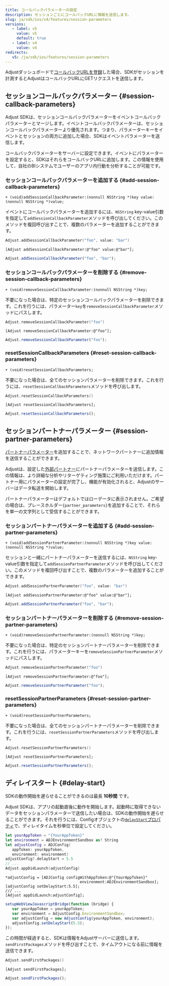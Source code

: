 ```yaml
---
title: コールバックパラメーターの設定
description: セッションごとにコールバックURLに情報を送信します。
slug: ja/sdk/ios/v4/features/session-parameters
versions:
   - label: v5
     value: v5
     default: true
   - label: v4
     value: v4
redirects:
   v5: /ja/sdk/ios/features/session-parameters
---
```


Adjustダッシュボードで[コールバックURLを登録](https://help.adjust.com/ja/article/recommended-placeholders-callbacks)した場合、SDKがセッションを計測するとAdjustはコールバックURLにGETリクエストを送信します。

## セッションコールバックパラメーター {#session-callback-parameters}

<Callout type="note">

Adjust SDKは、セッションコールバックパラメーターをイベントコールバックパラメーターとマージします。イベントコールバックパラメーターは、セッションコールバックパラメーターより優先されます。つまり、パラメーターキーをイベントとセッションの両方に追加した場合、SDKはイベントパラメーターを送信します。

</Callout>

コールバックパラメーターをサーバーに設定できます。イベントにパラメーターを設定すると、SDKはそれらをコールバックURLに追加します。この情報を使用して、自社のBIシステムでユーザーのアプリ内行動を分析することが可能です。

### セッションコールバックパラメーターを追加する {#add-session-callback-parameters}

<CodeBlock title="メソッドシグネチャー">

```objc
+ (void)addSessionCallbackParameter:(nonnull NSString *)key value:(nonnull NSString *)value;
```

</CodeBlock>

イベントにコールバックパラメーターを追加するには、`NSString` key\-value引数を指定して`addSessionCallbackParameter`メソッドを呼び出してください。このメソッドを複回呼び出すことで、複数のパラメーターを追加することができます。

<Tabs>
<Tab title="Swift" sync="swift">

```swift
Adjust.addSessionCallbackParameter("foo", value: "bar")
```

</Tab>
<Tab title="Objective-C" sync="objc">

```objc
[Adjust addSessionCallbackParameter:@"foo" value:@"bar"];
```

</Tab>
<Tab title="Javascript" sync="js">

```js
Adjust.addSessionCallbackParameter("foo", "bar");
```

</Tab>
</Tabs>

### セッションコールバックパラメーターを削除する {#remove-session-callback-parameters}

<CodeBlock title="メソッドシグネチャー">

```objc
+ (void)removeSessionCallbackParameter:(nonnull NSString *)key;
```

</CodeBlock>

不要になった場合は、特定のセッションコールバックパラメーターを削除できます。これを行うには、パラメーター`key`を`removeSessionCallbackParameter`メソッドにパスします。

<Tabs>
<Tab title="Swift" sync="swift">

```swift
Adjust.removeSessionCallbackParameter("foo")
```

</Tab>
<Tab title="Objective-C" sync="objc">

```objc
[Adjust removeSessionCallbackParameter:@"foo"];
```

</Tab>
<Tab title="Javascript" sync="js">

```js
Adjust.removeSessionCallbackParameter("foo");
```

</Tab>
</Tabs>

### resetSessionCallbackParameters {#reset-session-callback-parameters}

<CodeBlock title="メソッドシグネチャー">

```objc
+ (void)resetSessionCallbackParameters;
```

</CodeBlock>

不要になった場合は、全てのセッションパラメーターを削除できます。これを行うには、`resetSessionCallbackParameters`メソッドを呼び出します。

<Tabs>
<Tab title="Swift" sync="swift">

```swift
Adjust.resetSessionCallbackParameters()
```

</Tab>
<Tab title="Objective-C" sync="objc">

```objc
[Adjust resetSessionCallbackParameters];
```

</Tab>
<Tab title="Javascript" sync="js">

```js
Adjust.resetSessionCallbackParameters();
```

</Tab>
</Tabs>

## セッションパートナーパラメーター {#session-partner-parameters}

[パートナーパラメーター](https://help.adjust.com/ja/article/data-sharing-ad-network#map-parameters)を追加することで、ネットワークパートナーに追加情報を送信することができます。

Adjustは、設定した[外部パートナー](https://help.adjust.com/ja/article/integrated-partners)にパートナーパラメーターを送信します。この情報は、より詳細な分析やリターゲティング施策にご利用いただけます。パートナー用にパラメーターの設定が完了し、機能が有効化されると、Adjustのサーバーはデータ転送を開始します。

<Callout type="note">

パートナーパラメーターはデフォルトではローデータに表示されません。ご希望の場合は、プレースホルダー`{partner_parameters}`を追加することで、それらを単一の文字列として受信することができます。

</Callout>

### セッションパートナーパラメーターを追加する {#add-session-partner-parameters}

<CodeBlock title="メソッドシグネチャー">

```objc
+ (void)addSessionPartnerParameter:(nonnull NSString *)key value:(nonnull NSString *)value;
```

</CodeBlock>

セッションと一緒にパートナーパラメーターを送信するには、`NSString` key\-value引数を指定して`addSessionPartnerParameter`メソッドを呼び出してください。このメソッドを複回呼び出すことで、複数のパラメーターを追加することができます。

<Tabs>
<Tab title="Swift" sync="swift">

```swift
Adjust.addSessionPartnerParameter("foo", value: "bar")
```

</Tab>
<Tab title="Objective-C" sync="objc">

```objc
[Adjust addSessionPartnerParameter:@"foo" value:@"bar"];
```

</Tab>
<Tab title="Javascript" sync="js">

```js
Adjust.addSessionPartnerParameter("foo", "bar");
```

</Tab>
</Tabs>

### セッションパートナーパラメーターを削除する {#remove-session-partner-parameters}

<CodeBlock title="メソッドシグネチャー">

```objc
+ (void)removeSessionPartnerParameter:(nonnull NSString *)key;
```

</CodeBlock>

不要になった場合は、特定のセッションパートナーパラメーターを削除できます。これを行うには、パラメーターキーを`removeSessionPartnerParameter`メソッドにパスします。

<Tabs>
<Tab title="Swift" sync="swift">

```swift
Adjust.removeSessionPartnerParameter("foo")
```

</Tab>
<Tab title="Objective-C" sync="objc">

```objc
[Adjust removeSessionPartnerParameter:@"foo"];
```

</Tab>
<Tab title="Javascript" sync="js">

```js
Adjust.removeSessionPartnerParameter("foo");
```

</Tab>
</Tabs>

### resetSessionPartnerParameters {#reset-session-partner-parameters}

<CodeBlock title="メソッドシグネチャー">

```objc
+ (void)resetSessionPartnerParameters;
```

</CodeBlock>

不要になった場合は、全てのセッションパートナーパラメーターを削除できます。これを行うには、`resetSessionPartnerParameters`メソッドを呼び出します。

<Tabs>
<Tab title="Swift" sync="swift">

```swift
Adjust.resetSessionPartnerParameters()
```

</Tab>
<Tab title="Objective-C" sync="objc">

```objc
[Adjust resetSessionPartnerParameters];
```

</Tab>
<Tab title="Javascript" sync="js">

```js
Adjust.resetSessionPartnerParameters();
```

</Tab>
</Tabs>

## ディレイスタート {#delay-start}

<Callout type="note">

SDKの動作開始を遅らせることができるのは最長 **10秒間** です。

</Callout>

Adjust SDKは、アプリの起動直後に動作を開始します。起動時に取得できないデータをセッションパラメーターで送信したい場合は、SDKの動作開始を遅らせることができます。それを行うには、Configオブジェクトの[`delayStart`プロパティ](/ja/sdk/ios/configuration#delay-the-start-of-the-sdk)で、ディレイタイムを秒単位で設定してください。

<Tabs>
<Tab title="Swift" sync="swift">

```swift
let yourAppToken = "{YourAppToken}"
let environment = ADJEnvironmentSandbox as? String
let adjustConfig = ADJConfig(
   appToken: yourAppToken,
   environment: environment)
adjustConfig?.delayStart = 5.5
// ...
Adjust.appDidLaunch(adjustConfig)
```

</Tab>
<Tab title="Objective-C" sync="objc">

```objc
*adjustConfig = [ADJConfig configWithAppToken:@"{YourAppToken}"
                                 environment:ADJEnvironmentSandbox];
[adjustConfig setDelayStart:5.5];
/// ...
[Adjust appDidLaunch:adjustConfig];
```

</Tab>
<Tab title="Javascript" sync="js">

```js
setupWebViewJavascriptBridge(function (bridge) {
   var yourAppToken = yourAppToken;
   var environment = AdjustConfig.EnvironmentSandbox;
   var adjustConfig = new AdjustConfig(yourAppToken, environment);
   adjustConfig.setDelayStart(5.5);
});
```

</Tab>
</Tabs>

この時間が経過すると、SDKは情報をAdjustサーバーに送信します。`sendFirstPackages`メソッドを呼び出すことで、タイムアウトになる前に情報を送信できます。

<Tabs>
<Tab title="Swift" sync="swift">

```swift
Adjust.sendFirstPackages()
```

</Tab>
<Tab title="Objective-C" sync="objc">

```objc
[Adjust sendFirstPackages];
```

</Tab>
<Tab title="Javascript" sync="js">

```js
Adjust.sendFirstPackages();
```

</Tab>
</Tabs>
